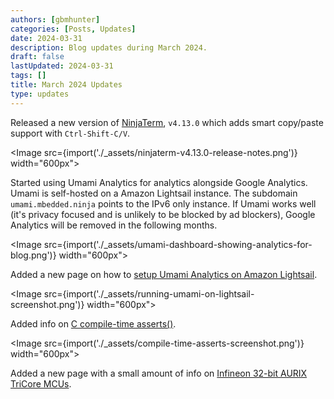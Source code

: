 ```yaml
---
authors: [gbmhunter]
categories: [Posts, Updates]
date: 2024-03-31
description: Blog updates during March 2024.
draft: false
lastUpdated: 2024-03-31
tags: []
title: March 2024 Updates
type: updates
---
```



Released a new version of [NinjaTerm](https://ninjaterm.mbedded.ninja/), `v4.13.0` which adds smart copy/paste support with `Ctrl-Shift-C/V`.

<Image src={import('./_assets/ninjaterm-v4.13.0-release-notes.png')} width="600px"></Image>

Started using Umami Analytics for analytics alongside Google Analytics. Umami is self-hosted on a Amazon Lightsail instance. The subdomain `umami.mbedded.ninja` points to the IPv6 only instance. If Umami works well (it's privacy focused and is unlikely to be blocked by ad blockers), Google Analytics will be removed in the following months.

<Image src={import('./_assets/umami-dashboard-showing-analytics-for-blog.png')} width="600px"></Image>

Added a new page on how to [setup Umami Analytics on Amazon Lightsail](/programming/website-design/running-umami-on-aws-lightsail/).

<Image src={import('./_assets/running-umami-on-lightsail-screenshot.png')} width="600px"></Image>

Added info on [C compile-time asserts()](/programming/languages/c/assertions-assert/).

<Image src={import('./_assets/compile-time-asserts-screenshot.png')} width="600px"></Image>

Added a new page with a small amount of info on [Infineon 32-bit AURIX TriCore MCUs](/programming/microcontrollers/infineon-32bit-aurix-tricore/).

